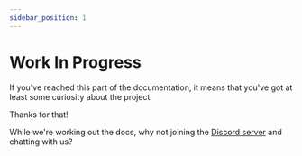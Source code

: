 ```yaml
---
sidebar_position: 1
---
```


# Work In Progress

If you've reached this part of the documentation, it means that you've got at least some curiosity about the project.

Thanks for that!

While we're working out the docs, why not joining the [Discord server](https://discord.com/invite/wDj3UYzec8) and chatting with us?
